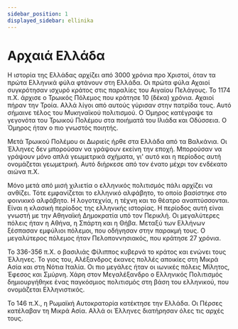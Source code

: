 ```yaml
---
sidebar_position: 1
displayed_sidebar: ellinika
---
```


# Αρχαιά Ελλάδα


Η ιστορία της Ελλάδας αρχίζει από 3000 χρόνια προ Χριστοί, όταν τα πρώτα Ελληνικά φύλα φτάνουν στη Ελλάδα. Οι πρώτα φύλα Αχαιοί συγκρότησαν ισχυρό κράτος στις παραλίες του Αιγαίου Πελάγους. Το 1174 π.Χ. άρχισε ο Τρωικός Πόλεμος που κράτησε 10 (δέκα) χρόνια. Αχαιοί πήραν την Τροία. Αλλά λίγοι από αυτούς γύρισαν στην πατρίδα τους. Αυτό σήμαινε τέλος του Μυκηναϊκού πολιτισμού. Ο Όμηρος κατέγραψε τα γεγονότα του Τρωικού Πολέμου στα ποιήματά του Ιλιάδα και Οδύσσεια. Ο Όμηρος ήταν ο πιο γνωστός ποιητής. 

Μετά Τρωικού Πολέμου οι Δωριείς ήρθε στα Ελλάδα από τα Βαλκάνια. Οι Έλληνες δεν μπορούσαν να γράψουν εκείνη την εποχή. Μπορούσαν να γράψουν μόνο απλά γεωμετρικά σχήματα, γι' αυτό και η περίοδος αυτή ονομάζεται γεωμετρική. Αυτό διήρκεσε από τον ένατο μέχρι τον ενδέκατο αιώνα π.Χ.

Μόνο μετά από μισή χιλιετία ο ελληνικός πολιτισμός πάλι αρχίζει να ανθίζει. Τότε εμφανίζεται το ελληνικό αλφάβητο, το οποίο βασίστηκε στο φοινικικό αλφάβητο. Η λογοτεχνία, η τέχνη και το θέατρο αναπτύσσονται. Είναι η κλασική περίοδος της ελληνικής ιστορίας. Η περίοδος αυτή είναι γνωστή με την Αθηναϊκή Δημοκρατία υπό τον Περικλή. Οι μεγαλύτερες πόλεις ήταν η Αθήνα, η Σπάρτη και η Θήβα. Μεταξύ των Ελλήνων ξέσπασαν εμφύλιοι πόλεμοι, που οδήγησαν στην παρακμή τους. Ο μεγαλύτερος πόλεμος ήταν Πελοποννησιακός, που κράτησε 27 χρόνια.

Το 336-356 π.Χ. ο βασιλιάς Φίλιππος κυβερνά το κράτος και ενώνει τους Έλληνες. Το γιος του, Αλέξανδρος έκανες πολλές αποικίες στη Μικρά Ασία και στη Νότια Ιταλία. Οι πιο μεγάλες ήταν οι ιωνικές πόλεις Μίλητος, Έφεσος και Σμύρνη. Χάρη στον Μεγαλέξανδρο ο Ελληνικός Πολιτισμός δημιουργήθηκε ένας παγκόσμιος πολιτισμός στη βάση του ελληνικού, που ονομάζεται Ελληνιστικός.

Το 146 π.Χ., η Ρωμαϊκή Αυτοκρατορία κατέκτησε την Ελλάδα. Οι Πέρσες κατέλαβαν τη Μικρά Ασία. Αλλά οι Έλληνες διατήρησαν όλες τις αρχές τους.

<!-- 

<Home />
-->